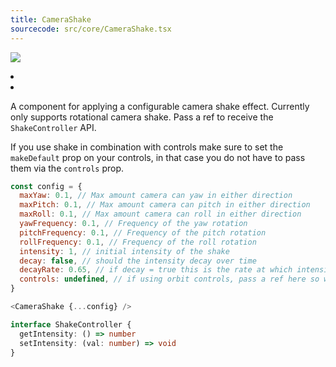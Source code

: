 ```yaml
---
title: CameraShake
sourcecode: src/core/CameraShake.tsx
---
```


[![](https://img.shields.io/badge/-storybook-%23ff69b4)](https://drei.pmnd.rs/?path=/story/staging-camerashake--camera-shake-story)

<Grid cols={4}>
  <li>
    <Codesandbox id="t4l0f" />
  </li>
  <li>
    <Codesandbox id="0ycwe" />
  </li>
</Grid>

A component for applying a configurable camera shake effect. Currently only supports rotational camera shake. Pass a ref to receive the `ShakeController` API.

If you use shake in combination with controls make sure to set the `makeDefault` prop on your controls, in that case you do not have to pass them via the `controls` prop.

```js
const config = {
  maxYaw: 0.1, // Max amount camera can yaw in either direction
  maxPitch: 0.1, // Max amount camera can pitch in either direction
  maxRoll: 0.1, // Max amount camera can roll in either direction
  yawFrequency: 0.1, // Frequency of the yaw rotation
  pitchFrequency: 0.1, // Frequency of the pitch rotation
  rollFrequency: 0.1, // Frequency of the roll rotation
  intensity: 1, // initial intensity of the shake
  decay: false, // should the intensity decay over time
  decayRate: 0.65, // if decay = true this is the rate at which intensity will reduce at
  controls: undefined, // if using orbit controls, pass a ref here so we can update the rotation
}

<CameraShake {...config} />
```

```ts
interface ShakeController {
  getIntensity: () => number
  setIntensity: (val: number) => void
}
```
